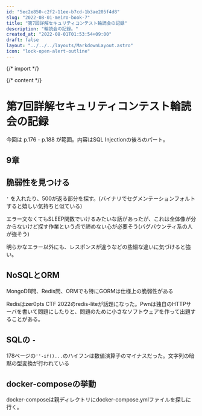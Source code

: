 ```yaml
---
id: "5ec2e850-c2f2-11ee-b7cd-1b3ae205f4d8"
slug: "2022-08-01-meiro-book-7"
title: "第7回詳解セキュリティコンテスト輪読会の記録"
description: "輪読会の記録。"
created_at: "2022-08-01T01:53:54+09:00"
draft: false
layout: "../../../layouts/MarkdownLayout.astro"
icon: "lock-open-alert-outline"
---
```


{/* import */}


{/* content */}

# 第7回詳解セキュリティコンテスト輪読会の記録

今回は p.176 - p.188 が範囲。内容はSQL Injectionの後ろのパート。

## 9章

## 脆弱性を見つける

`'` を入れたり、500が返る部分を探す。(バイナリでセグメンテーションフォルトすると嬉しい気持ちと似ている)

エラー文なくてもSLEEP関数でいけるみたいな話があったが、これは全体像が分からないけど探す作業という点で諦めない心が必要そう(バグバウンティ系の人が強そう)

明らかなエラー以外にも、レスポンスが違うなどの些細な違いに気づけると強い。

## NoSQLとORM

MongoDB問、Redis問、ORMでも特にGORMは仕様上の脆弱性がある

Redisはzer0pts CTF 2022のredis-liteが話題になった。Pwnは独自のHTTPサーバを書いて問題にしたりと、問題のために小さなソフトウェアを作って出題することがある。

## SQLの `-`

178ページの`''-if()...`のハイフンは数値演算子のマイナスだった。文字列の暗黙の型変換が行われている

## docker-composeの挙動

docker-composeは親ディレクトリにdocker-compose.ymlファイルを探しに行く。

